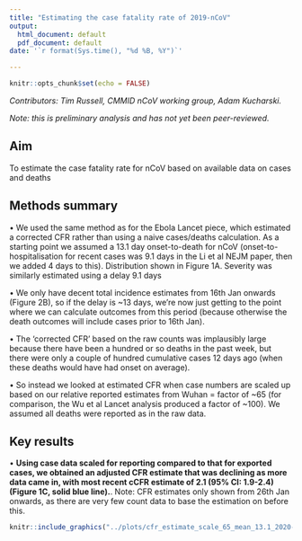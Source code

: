 ```yaml
---
title: "Estimating the case fatality rate of 2019-nCoV"
output:
  html_document: default
  pdf_document: default
date: '`r format(Sys.time(), "%d %B, %Y")`'

---
```


```r
knitr::opts_chunk$set(echo = FALSE)
```

*Contributors: Tim Russell, CMMID nCoV working group, Adam Kucharski.*

*Note: this is preliminary analysis and has not yet been peer-reviewed.*

## Aim

To estimate the case fatality rate for nCoV based on available data on cases and deaths

## Methods summary

• We used the same method as for the Ebola Lancet piece, which estimated a corrected CFR rather than using a naive cases/deaths calculation. As a starting point we assumed a 13.1 day onset-to-death for nCoV (onset-to-hospitalisation for recent cases was 9.1 days in the Li et al NEJM paper, then we added 4 days to this). Distribution shown in Figure 1A. Severity was similarly estimated using a delay 9.1 days

• We only have decent total incidence estimates from 16th Jan onwards (Figure 2B), so if the delay is ~13 days, we're now just getting to the point where we can calculate outcomes from this period (because otherwise the death outcomes will include cases prior to 16th Jan). 

• The 'corrected CFR' based on the raw counts was implausibly large because there have been a hundred or so deaths in the past week, but there were only a couple of hundred cumulative cases 12 days ago (when these deaths would have had onset on average).

• So instead we looked at estimated CFR when case numbers are scaled up based on our relative reported estimates from Wuhan = factor of ~65 (for comparison, the Wu et al Lancet analysis produced a factor of ~100). We assumed all deaths were reported as in the raw data.

## Key results

• **Using case data scaled for reporting compared to that for exported cases, we obtained an adjusted CFR estimate that was declining as more data came in, with most recent cCFR estimate of 2.1 (95% CI: 1.9-2.4) (Figure 1C, solid blue line).**. Note: CFR estimates only shown from 26th Jan onwards, as there are very few count data to base the estimation on before this.

```r
knitr::include_graphics("../plots/cfr_estimate_scale_65_mean_13.1_2020-02-01.png")
```
